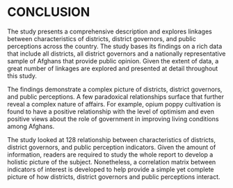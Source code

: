 
# CONCLUSION

The study presents a comprehensive description and explores linkages between characteristics of districts, district governors, and public perceptions across the country. The study bases its findings on a rich data that include all districts, all district governors and a nationally representative sample of Afghans that provide public opinion. Given the extent of data, a great number of linkages are explored and presented at detail throughout this study.

The findings demonstrate a complex picture of districts, district governors, and public perceptions. A few paradoxical relationships surface that further reveal a complex nature of affairs. For example, opium poppy cultivation is found to have a positive relationship with the level of optimism and even positive views about the role of government in improving living conditions among Afghans.

The study looked at 128 relationship between characteristics of districts, district governors, and public perception indicators. Given the amount of information, readers are required to study the whole report to develop a holistic picture of the subject. Nonetheless, a correlation matrix between indicators of interest is developed to help provide a simple yet complete picture of how districts, district governors and public perceptions interact.
 
